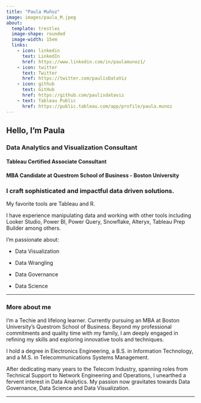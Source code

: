 ```yaml
---
title: "Paula Muñoz"
image: images/paula_M.jpeg
about: 
  template: trestles
  image-shape: rounded
  image-width: 15em
  links:
    - icon: linkedin
      text: LinkedIn
      href: https://www.linkedin.com/in/paulamunoz1/
    - icon: twitter
      text: Twitter
      href: https://twitter.com/paulisDataViz
    - icon: github
      text: GitHub
      href: https://github.com/paulisdataviz
    - text: Tableau Public
      href: https://public.tableau.com/app/profile/paula.munoz
---
```


## **Hello, I'm Paula**

### **Data Analytics and Visualization Consultant** 

#### **Tableau Certified Associate Consultant** 

#### **MBA Candidate at Questrom School of Business - Boston University**

### **I craft sophisticated and impactful data driven solutions.**

My favorite tools are Tableau and R.

I have experience manipulating data and working with other tools including Looker Studio, Power BI, Power Query, Snowflake, Alteryx, Tableau Prep Builder among others.

I'm passionate about:

-   Data Visualization

-   Data Wrangling

-   Data Governance

-   Data Science

------------------------------------------------------------------------

### **More about me**

I'm a Techie and lifelong learner. Currently pursuing an MBA at Boston University's Questrom School of Business. Beyond my professional commitments and quality time with my family, I am deeply engaged in refining my skills and exploring innovative tools and techniques.

I hold a degree in Electronics Engineering, a B.S. in Information Technology, and a M.S. in Telecommunications Systems Management.

After dedicating many years to the Telecom Industry, spanning roles from Technical Support to Network Engineering and Operations, I unearthed a fervent interest in Data Analytics. My passion now gravitates towards Data Governance, Data Science and Data Visualization.

------------------------------------------------------------------------
